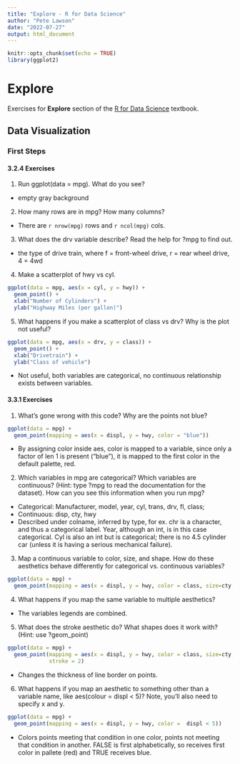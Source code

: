 ```yaml
---
title: "Explore - R for Data Science"
author: "Pete Lawson"
date: "2022-07-27"
output: html_document
---
```


```r
knitr::opts_chunk$set(echo = TRUE)
library(ggplot2)
```

# Explore

Exercises for **Explore** section of the [R for Data Science](https://r4ds.had.co.nz/) textbook.

## Data Visualization

### First Steps 

#### 3.2.4 Exercises

1. Run ggplot(data = mpg). What do you see?

- empty gray background

2. How many rows are in mpg? How many columns?

- There are `r nrow(mpg)` rows and `r ncol(mpg)` cols.

3. What does the drv variable describe? Read the help for ?mpg to find out.

- the type of drive train, where f = front-wheel drive, r = rear wheel drive, 4 = 4wd

4. Make a scatterplot of hwy vs cyl.


```r
ggplot(data = mpg, aes(x = cyl, y = hwy)) +
  geom_point() +
  xlab("Number of Cylinders") +
  ylab("Highway Miles (per gallon)")
```

5. What happens if you make a scatterplot of class vs drv? Why is the plot not useful?

```r
ggplot(data = mpg, aes(x = drv, y = class)) +
  geom_point() +
  xlab("Drivetrain") +
  ylab("Class of vehicle")
```

- Not useful, both variables are categorical, no continuous relationship exists between variables.

#### 3.3.1 Exercises

1. What’s gone wrong with this code? Why are the points not blue?

```r
ggplot(data = mpg) + 
  geom_point(mapping = aes(x = displ, y = hwy, color = "blue"))
```

- By assigning color inside aes, color is mapped to a variable, since only a factor of len 1 is present ("blue"), it is mapped to the first color in the default palette, red.

2. Which variables in mpg are categorical? Which variables are continuous? (Hint: type ?mpg to read the documentation for the dataset). How can you see this information when you run mpg?

- Categorical: Manufacturer, model, year, cyl, trans, drv, fl, class;
- Continuous: disp, cty, hwy
- Described under colname, inferred by type, for ex. chr is a character, and thus a categorical label. Year, although an int, is in this case categorical. Cyl is also an int but is categorical; there is no 4.5 cylinder car (unless it is having a serious mechanical failure).
  
3. Map a continuous variable to color, size, and shape. How do these aesthetics behave differently for categorical vs. continuous variables?

```r
ggplot(data = mpg) + 
  geom_point(mapping = aes(x = displ, y = hwy, color = class, size=cty, shape = class))
```

4. What happens if you map the same variable to multiple aesthetics?

- The variables legends are combined. 

5. What does the stroke aesthetic do? What shapes does it work with? (Hint: use ?geom_point)

```r
ggplot(data = mpg) + 
  geom_point(mapping = aes(x = displ, y = hwy, color = class, size=cty, shape = class),
             stroke = 2)
```

- Changes the thickness of line border on points. 

6. What happens if you map an aesthetic to something other than a variable name, like aes(colour = displ < 5)? Note, you’ll also need to specify x and y.


```r
ggplot(data = mpg) + 
  geom_point(mapping = aes(x = displ, y = hwy, color =  displ < 5)) 
```

- Colors points meeting that condition in one color, points not meeting that condition in another. FALSE is first alphabetically, so receives first color in pallete (red) and TRUE receives blue.